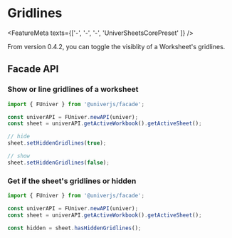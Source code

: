 
# Gridlines <VersionBadge version="0.4.2+" />

<FeatureMeta texts={['-', '-', '-', 'UniverSheetsCorePreset' ]} />

From version 0.4.2, you can toggle the visiblity of a Worksheet's gridlines.

## Facade API

### Show or line gridlines of a worksheet

```typescript
import { FUniver } from '@univerjs/facade';

const univerAPI = FUniver.newAPI(univer);
const sheet = univerAPI.getActiveWorkbook().getActiveSheet();

// hide
sheet.setHiddenGridlines(true); 

// show
sheet.setHiddenGridlines(false);
```

### Get if the sheet's gridlines or hidden

```typescript
import { FUniver } from '@univerjs/facade';

const univerAPI = FUniver.newAPI(univer);
const sheet = univerAPI.getActiveWorkbook().getActiveSheet();

const hidden = sheet.hasHiddenGridlines();
```
